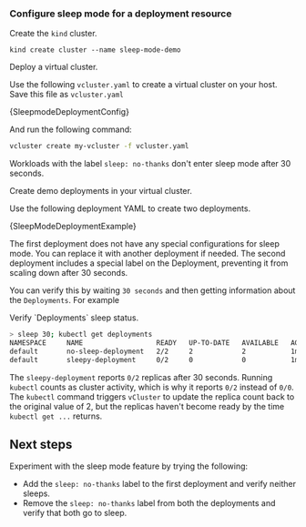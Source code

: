 

### Configure sleep mode for a deployment resource

<Flow id="sleepmode-deployment-example" title="Sleep mode deployment example" description="This example demonstrates how to configure and manage sleep mode capability in virtual clusters without using an agent.">

<Step>

Create the `kind` cluster.

```shell title="create kind cluster"
kind create cluster --name sleep-mode-demo
```

</Step>

<Step>
Deploy a virtual cluster.

Use the following `vcluster.yaml` to create a virtual cluster on your host. Save this file as `vcluster.yaml`

<CodeBlock title="vCluster config for auto sleep" language="yaml">{SleepmodeDeploymentConfig}</CodeBlock>

And run the following command:

```bash title="Create vCluster with autoSleep config"
vcluster create my-vcluster -f vcluster.yaml
```

Workloads with the label `sleep: no-thanks` don't enter sleep mode after 30 seconds.

</Step>

<Step>

Create demo deployments in your virtual cluster.

Use the following deployment YAML to create two deployments.

<CodeBlock title="Example deployments" language="yaml">{SleepModeDeploymentExample}</CodeBlock>

The first deployment does not have any special configurations for sleep mode. You can replace it with another deployment if needed. The second deployment includes a special label on the Deployment, preventing it from scaling down after 30 seconds.

You can verify this by waiting `30 seconds` and then getting information about the `Deployments`.  For example
</Step>

<Step>
Verify `Deployments` sleep status.

```bash title="deployment sleep check"
> sleep 30; kubectl get deployments
NAMESPACE     NAME                  READY   UP-TO-DATE   AVAILABLE   AGE
default       no-sleep-deployment   2/2     2            2           1m
default       sleepy-deployment     0/2     0            0           1m
```

The `sleepy-deployment` reports `0/2` replicas after 30 seconds. Running `kubectl` counts as cluster activity, which is why it reports `0/2` instead of `0/0`. The `kubectl` command triggers `vCluster` to update the replica count back to the original value of 2, but the replicas haven't become ready by the time `kubectl get ...` returns.

</Step>

</Flow>

## Next steps

Experiment with the sleep mode feature by trying the following:

 - Add the `sleep: no-thanks` label to the first deployment and verify neither sleeps.
 - Remove the `sleep: no-thanks` label from both the deployments and verify that both go to sleep.
